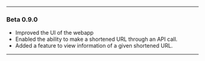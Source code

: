 #
---
### Beta 0.9.0
- Improved the UI of the webapp
- Enabled the ability to make a shortened URL through an API call.
- Added a feature to view information of a given shortened URL.
---